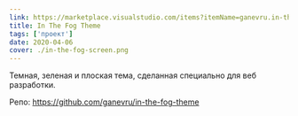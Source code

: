 ```yaml
---
link: https://marketplace.visualstudio.com/items?itemName=ganevru.in-the-fog-theme
title: In The Fog Theme
tags: ['проект']
date: 2020-04-06
cover: ./in-the-fog-screen.png
---
```


Темная, зеленая и плоская тема, сделанная специально для веб разработки.

Репо: https://github.com/ganevru/in-the-fog-theme
